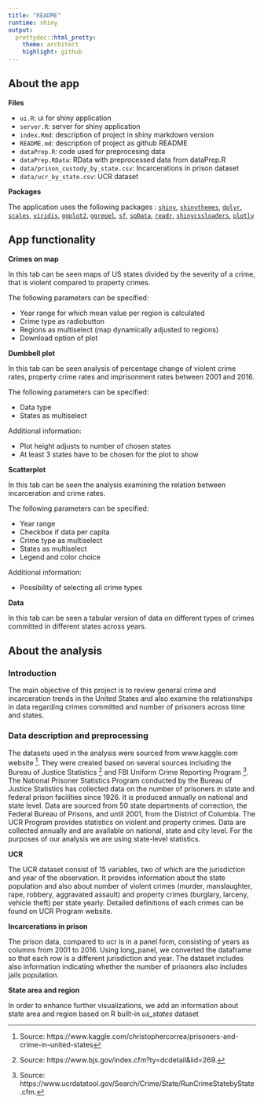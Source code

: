 ```yaml
---
title: "README"
runtime: shiny
output:
  prettydoc::html_pretty:
    theme: architect
    highlight: github
---
```


## About the app

**Files**

- `ui.R`: ui for shiny application  
- `server.R`: server for shiny application  
- `index.Rmd`: description of project in shiny markdown version
- `README.md`: description of project as github README
- `dataPrep.R`: code used for preprocesing data  
- `dataPrep.RData`: RData with preprocessed data from dataPrep.R  
- `data/prison_custody_by_state.csv`: Incarcerations in prison dataset  
- `data/ucr_by_state.csv`: UCR dataset
 
**Packages**

The application uses the following packages : 
[`shiny`](https://shiny.rstudio.com/), 
[`shinythemes`](https://rstudio.github.io/shinythemes/), 
[`dplyr`](https://github.com/tidyverse/dplyr),
[`scales`](https://github.com/r-lib/scales),
[`viridis `](https://ggplot2.tidyverse.org/reference/scale_viridis.html),
[`ggplot2`](https://ggplot2.tidyverse.org/),
[`ggrepel`](https://www.rdocumentation.org/packages/ggrepel/versions/0.7.0),
[`sf`](https://cran.r-project.org/web/packages/sf/index.html),
[`spData`](https://cran.r-project.org/web/packages/spData/index.html),
[`readr`](https://readr.tidyverse.org/),
[`shinycssloaders`](https://github.com/daattali/shinycssloaders),
[`plotly`](https://plotly.com/)

## App functionality


**Crimes on map**

In this tab can be seen maps of US states divided by the severity of a crime, that is violent compared to property crimes.

The following parameters can be specified:

 - Year range for which mean value per region is calculated
 - Crime type as radiobutton
 - Regions as multiselect (map dynamically adjusted to regions)
 - Download option of plot

**Dumbbell plot**

In this tab can be seen analysis of percentage change of violent crime rates, property crime rates and imprisonment rates between 2001 and 2016. 

The following parameters can be specified:

- Data type
- States as multiselect

Additional information:

- Plot height adjusts to number of chosen states
- At least 3 states have to be chosen for the plot to show

**Scatterplot**

In this tab can be seen the analysis examining the relation between incarceration and crime rates.

The following parameters can be specified:

- Year range
- Checkbox if data per capita
- Crime type as multiselect
- States as multiselect
- Legend and color choice

Additional information: 

- Possibility of selecting all crime types

**Data**

In this tab can be seen a tabular version of data on different types of crimes committed in different states across years.


## About the analysis

### Introduction

The main objective of this project is to review general crime and incarceration trends in the United States and also examine the relationships in data regarding crimes committed and number of prisoners across time and states. 

### Data description and preprocessing

The datasets used in the analysis were sourced from www.kaggle.com website [^kaggle]. They were created based on several sources including the Bureau of Justice Statistics [^bjs] and FBI Uniform Crime Reporting Program [^fbi]. The National Prisoner Statistics Program conducted by the Bureau of Justice Statistics has collected data on the number of prisoners in state and federal prison facilities since 1926. It is produced annually on national and state level. Data are sourced from 50 state departments of correction, the Federal Bureau of Prisons, and until 2001, from the District of Columbia. The UCR Program provides statistics on violent and property crimes. Data are collected annually and are available on national, state and city level. For the purposes of our analysis we are using state-level statistics.

**UCR**

The UCR dataset consist of 15 variables, two of which are the jurisdiction and year of the observation. It provides information about the state population and also about number of violent crimes (murder, manslaughter, rape, robbery, aggravated assault) and property crimes (burglary, larceny, vehicle theft) per state yearly. Detailed definitions of each crimes can be found on UCR Program website.

**Incarcerations in prison**

The prison data, compared to ucr is in a panel form, consisting of years as columns from 2001 to 2016. Using long_panel, we converted the dataframe so that each row is a different jurisdiction and year. The dataset includes also information indicating whether the number of prisoners also includes jails population.

**State area and region**

In order to enhance further visualizations, we add an information about state area and region based on R built-in *us_states* dataset



[^kaggle]: Source: https://www.kaggle.com/christophercorrea/prisoners-and-crime-in-united-states
[^bjs]: Source: https://www.bjs.gov/index.cfm?ty=dcdetail&iid=269.
[^fbi]: Source: https://www.ucrdatatool.gov/Search/Crime/State/RunCrimeStatebyState.cfm.
